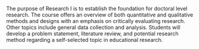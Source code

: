 The purpose of Research I is to establish the foundation for doctoral level research. The course offers an overview of both quantitative and qualitative methods and designs with an emphasis on critically evaluating research. Other topics include general data collection and analysis. Students will develop a problem statement, literature review, and potential research method regarding a self-selected topic in educational research.
